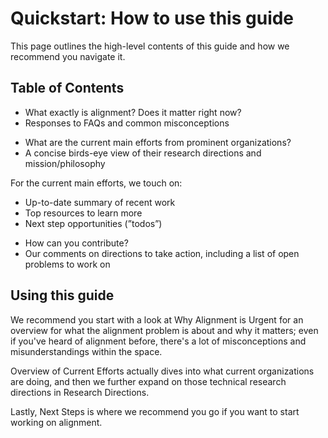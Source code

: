 
# Quickstart: How to use this guide

<Promise>This page outlines the high-level contents of this guide and how we recommend you navigate it.</Promise>

## Table of Contents

<div className='grid lg:grid-cols-2 gap-x-5 gap-y-5'>
    <SectionCard number='01' title='Why alignment urgently matters' href='/why-alignment'>
        <ul className='compact-quickstart-list'>
            <li>What exactly is alignment? Does it matter right now?</li>
            <li>Responses to FAQs and common misconceptions</li>
        </ul>
    </SectionCard>
    <SectionCard number='02' title='Overview of current efforts' href='/overview-current-efforts'>
        <ul className='compact-quickstart-list'>
            <li>What are the current main efforts from prominent organizations?</li>
            <li>A concise birds-eye view of their research directions and mission/philosophy</li>
        </ul>
    </SectionCard>
    <SectionCard number='03' title='Research Directions' href=''>
        <div>For the current main efforts, we touch on:</div>
        <ul className='compact-quickstart-list'>
            <li>Up-to-date summary of recent work</li>
            <li>Top resources to learn more</li>
            <li>Next step opportunities (”todos”)</li>
        </ul>
    </SectionCard>
    <SectionCard number='04' title='Next steps' href=''>
        <ul className='compact-quickstart-list'>
            <li>How can you contribute?</li>
            <li>Our comments on directions to take action, including a list of open problems to work on</li>
        </ul>
    </SectionCard>
</div>

## Using this guide

We recommend you start with a look at <LinkBadge href='/why-alignment'>Why Alignment is Urgent</LinkBadge> for an overview for what the alignment problem is about and why it matters; even if you've heard of alignment before, there's a lot of misconceptions and misunderstandings within the space.

<LinkBadge href='/overview-current-efforts'>Overview of Current Efforts</LinkBadge> actually dives into what current organizations are doing, and then we further expand on those technical research directions in <LinkBadge href='/research-directions'>Research Directions</LinkBadge>.

Lastly, <LinkBadge href='/next-steps'>Next Steps</LinkBadge> is where we recommend you go if you want to start working on alignment.
